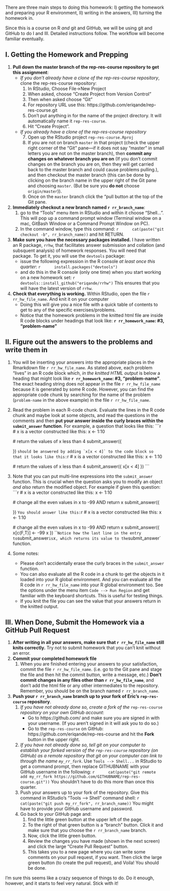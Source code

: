 

There are three main steps to doing this homework: I) getting the homework and
preparing your R environment, II) writing in the answers, III) turning the homework in.

Since this is a course on R _and_ git and GitHub, we will be using git and GitHub to
do I and III.  Detailed instructions follow.  The workflow will become familiar eventually.

## I. Getting the Homework and Prepping {#get-and-prep}
1. __Pull down the master branch of
the rep-res-course repository to get this assignment__:
    * _If you don't already have a clone of the rep-res-course repository_, clone the rep-res-course repository:
        1. In RStudio, Choose File->New Project
        2. When asked, choose “Create Project from Version Control”
        3. Then when asked choose "Git"
        4. For repository URL use this: https://github.com/eriqande/rep-res-course.git
        5. Don't put anything in for the name of the project directory.  It will
        automatically name it `rep-res-course`.
        6. Hit “Create Project”.
    * _If you already have a clone of the rep-res-course repository_
        7. Open up the RStudio project `rep-res-course.Rproj`
        8. If you are not on branch `master` in that project (check the upper
        right corner of the "Git" pane---if it does not say "master" in small letters you are not 
        on the master branch), then __commit any changes on whatever branch you are on__ (If you don't commit
        changes on the branch you are on, then they will get carried back
        to the master branch and could cause problems pulling.), and then checkout
        the master branch (this can be done by clicking on the branch name in the upper right of the Git pane
        and choosing `master`. (But be sure you __do not__ choose `origin/master`)).    
        1. Once on the `master` branch click the "pull button at the top of the Git pane.
2. __Immediately checkout a new branch named ``r rr_branch_name``__:
    1. go to the “Tools” menu item in RStudio and within it choose "Shell...". This will pop up a command prompt window (Terminal window on a mac, GitBash Window or a Command Prompt Window on PC).
    1. In the command window, type this command:
        ```r
        cat(paste("git checkout -b", rr_branch_name))
        ```
        and hit RETURN.
3. __Make sure you have the necessary packages installed.__
I have written an R package, `rrhw`, that facilitates answer submission and collation
(and subsquent analysis) of homework responses.  You will need that package.  To get
it, you will use the `devtools` package: 
    + issue the following expression in the R console _at least once this quarter_:
        ```r
        install.packages("devtools")
        ```
    + and do this in the R console (only one time) when you start working on a new homework set:
        ```r
        devtools::install_github("eriqande/rrhw")
        ```
    This ensures that you will have the latest version of `rrhw`.

4. __Check that everything is working.__ Within RStudio, open the file ``r rr_hw_file_name``.  And knit it on your computer
    + Doing this will give you a nice file with a quick table of contents to get to any of the
    specific exercises/problems.
    + Notice that the homework problems in the knitted html file are inside R code blocks under headings
    that look like: __`r rr_homework_name`: #3, "problem-name"__
    

## II. Figure out the answers to the problems and write them in

1. You will be inserting your answers into the appropriate places in the Rmarkdown file
``r rr_hw_file_name``.  As stated above, each problem "lives" in an R code block 
which, _in the knitted HTML output_ is below a heading that might look like
__`r rr_homework_name`: #3, "problem-name"__.  The exact heading string does not
appear in the file ``r rr_hw_file_name`` because it is generated by some R code.  However,
you can find the appropriate code chunk by searching for the name of the problem
(`problem-name` in the above example) in the file ``r rr_hw_file_name``.

2. Read the problem in each R-code chunk. Evaluate the lines in the R code chunk and maybe look at some
objects, and read the questions in the comments and then __put your answer inside the
curly braces within the `submit_answer` function__.  For example, a question that 
looks like this:
    ```r
    # x is a vector constructed like this:
    x <- 1:10
    
    # return the values of x less than 4
    submit_answer({
    
    })
    ```
should be answered by adding `x[x < 4]` to the code block so that it looks like this:
    ```r
    # x is a vector constructed like this:
    x <- 1:10
    
    # return the values of x less than 4
    submit_answer({
    x[x < 4]
    })
    ```
4. Note that you can put multi-line expressions into the `submit_answer` function.  This is crucial 
when the question asks you to modify an object _and also_ return the modified object.  For example
if given this question:
    ```r
    # x is a vector constructed like this:
    x <- 1:10
    
    # change all the even values in x to -99 AND return x
    submit_answer({
      
    })
    ```
You should answer like this:
    ```r
    # x is a vector constructed like this:
    x <- 1:10
    
    # change all the even values in x to -99 AND return x
    submit_answer({
      x[c(F,T)] <- -99
      x
    })
    ```
    Notice how the last line in the entry to `submit_answer` is `x`, which returns its value to the `submit_answer` function.
5. Some notes:  
    + Please don't accidentally erase the curly braces in the `submit_answer` function.
    + You can also evaluate all the R code in a chunk to get the objects in it loaded into your R global
    environment.  And you can evaluate all the R code in ``r rr_hw_file_name`` into your R global
    environment too.  See the options under the menu item `Code --> Run Region` and get familiar
    with the keyboard shortcuts. This is useful for testing things.
    + If you knit the file you can see the value that your answers return in the knitted output.
    
## III. When Done, Submit the Homework via a GitHub Pull Request

1. __After writing in all your answers, make sure that ``r rr_hw_file_name`` still knits
correctly.__ Try not to submit homework that you can't knit without an error.
2. __Commit your completed homework file__
    1. When you are finished entering your answers to your satisfaction, commit the file
    ``r rr_hw_file_name``. (i.e. go to the Git pane and stage the file and then hit the commit 
    button, write a message, etc.) __Don't commit changes in any files other than ``r rr_hw_file_name``__,
    and don't add the html file
    or any other intermediates to the repository.  Remember, you should be on the branch named 
    ``r rr_branch_name``.
3. __Push your ``r rr_branch_name`` branch up to your fork of Eric's `rep-res-course` repository__.
    1. _If you have not already done so, create a fork of the_ `rep-res-course` _repository on
    your own GitHub account_:
        + Go to https://github.com/ and make sure you are signed in with
        your username. (If you aren't signed in it
        will ask you to do so.)
        + Go to the `rep-res-course` on GitHub: https://github.com/eriqande/rep-res-course
        and hit the __Fork__ button in the upper right.
    2. _If you have not already done so, tell git on your computer to establish your forked version
    of the `rep-res-course` repository (on GitHub) as a remote repository that git on your computer
    can link to through the name `my_rr_fork`_.  Use `Tools --> Shell...` in RStudio
    to get a command prompt, then 
    replace GITHUBNAME with your GitHub username in the following:
        ```r
        cat(paste("git remote add my_rr_fork https://github.com/GITHUBNAME/rep-res-course.git"))
        ```
    You shouldn't have to do this more than once this quarter.
    3. Push your answers up to your fork of the repository. Give this command in
    RStudio's "Tools --> Shell" command shell:
        ```r
        cat(paste("git push my_rr_fork", rr_branch_name))
        ```
    You might have to provide your GitHub username and password.
    4. Go back to _your_ GitHub page and:
        1. find the little green button at the upper left of
        the page. 
        2. To the right of that green button is a "branch" button.  Click it and make sure that
        you choose the ``r rr_branch_name`` branch.  
        3. Now, click the little green button.  
        4. Review the changes you have made (shown in the next screen) and click the large 
        "Create Pull Request" button.
        5. This takes you to a new page where you can write some comments on your pull request, if you
        want.  Then click the large green button (to create the pull request), and Voila! You should
        be done.

I'm sure this seems like a crazy sequence
of things to do.  Do it enough, however, and it starts to feel very natural.  Stick with it!


